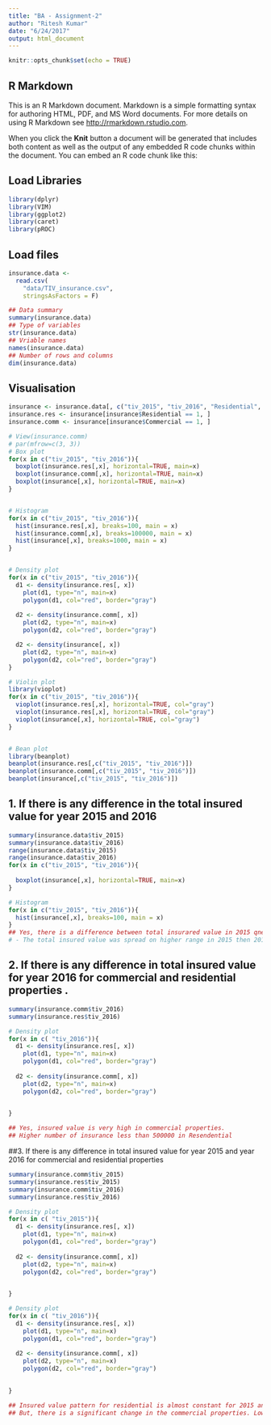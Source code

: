 ```yaml
---
title: "BA - Assignment-2"
author: "Ritesh Kumar"
date: "6/24/2017"
output: html_document
---
```


```r
knitr::opts_chunk$set(echo = TRUE)
```

## R Markdown

This is an R Markdown document. Markdown is a simple formatting syntax for authoring HTML, PDF, and MS Word documents. For more details on using R Markdown see <http://rmarkdown.rstudio.com>.

When you click the **Knit** button a document will be generated that includes both content as well as the output of any embedded R code chunks within the document. You can embed an R code chunk like this:

## Load Libraries
```r
library(dplyr)
library(VIM)
library(ggplot2)
library(caret)
library(pROC)
```

## Load files
```r
insurance.data <- 
  read.csv(
    "data/TIV_insurance.csv",
    stringsAsFactors = F)

## Data summary
summary(insurance.data)
## Type of variables
str(insurance.data)
## Vriable names 
names(insurance.data)
## Number of rows and columns
dim(insurance.data)
```

## Visualisation
```r
insurance <- insurance.data[, c("tiv_2015", "tiv_2016", "Residential", "Commercial")]
insurance.res <- insurance[insurance$Residential == 1, ]
insurance.comm <- insurance[insurance$Commercial == 1, ]

# View(insurance.comm)
# par(mfrow=c(3, 3))
# Box plot
for(x in c("tiv_2015", "tiv_2016")){
  boxplot(insurance.res[,x], horizontal=TRUE, main=x)
  boxplot(insurance.comm[,x], horizontal=TRUE, main=x)
  boxplot(insurance[,x], horizontal=TRUE, main=x)
}


# Histogram
for(x in c("tiv_2015", "tiv_2016")){
  hist(insurance.res[,x], breaks=100, main = x)
  hist(insurance.comm[,x], breaks=100000, main = x)
  hist(insurance[,x], breaks=1000, main = x)
}


# Density plot
for(x in c("tiv_2015", "tiv_2016")){
  d1 <- density(insurance.res[, x])
    plot(d1, type="n", main=x)
    polygon(d1, col="red", border="gray")
  
  d2 <- density(insurance.comm[, x])
    plot(d2, type="n", main=x)
    polygon(d2, col="red", border="gray")

  d2 <- density(insurance[, x])
    plot(d2, type="n", main=x)
    polygon(d2, col="red", border="gray")
}

# Violin plot
library(vioplot)
for(x in c("tiv_2015", "tiv_2016")){
  vioplot(insurance.res[,x], horizontal=TRUE, col="gray")
  vioplot(insurance.res[,x], horizontal=TRUE, col="gray")
  vioplot(insurance[,x], horizontal=TRUE, col="gray")
}


# Bean plot
library(beanplot)
beanplot(insurance.res[,c("tiv_2015", "tiv_2016")])
beanplot(insurance.comm[,c("tiv_2015", "tiv_2016")])
beanplot(insurance[,c("tiv_2015", "tiv_2016")])

```
## 1.	If there is  any difference in the total insured value for year 2015 and 2016
```r
summary(insurance.data$tiv_2015)
summary(insurance.data$tiv_2016)
range(insurance.data$tiv_2015)
range(insurance.data$tiv_2016)
for(x in c("tiv_2015", "tiv_2016")){
  
  boxplot(insurance[,x], horizontal=TRUE, main=x)
}

# Histogram
for(x in c("tiv_2015", "tiv_2016")){
  hist(insurance[,x], breaks=100, main = x)
}
## Yes, there is a difference between total insurared value in 2015 qne 2016
# - The total insured value was spread on higher range in 2015 then 2016
```

## 2.	If there is any difference in total insured value for year 2016 for commercial and residential properties .
```r
summary(insurance.comm$tiv_2016)
summary(insurance.res$tiv_2016)

# Density plot
for(x in c( "tiv_2016")){
  d1 <- density(insurance.res[, x])
    plot(d1, type="n", main=x)
    polygon(d1, col="red", border="gray")
  
  d2 <- density(insurance.comm[, x])
    plot(d2, type="n", main=x)
    polygon(d2, col="red", border="gray")

 
}

## Yes, insured value is very high in commercial properties. 
## Higher number of insurance less than 500000 in Resendential 
```

##3.	If there is any difference in total insured value for year 2015 and year 2016 for commercial and residential properties
```r
summary(insurance.comm$tiv_2015)
summary(insurance.res$tiv_2015)
summary(insurance.comm$tiv_2016)
summary(insurance.res$tiv_2016)

# Density plot
for(x in c( "tiv_2015")){
  d1 <- density(insurance.res[, x])
    plot(d1, type="n", main=x)
    polygon(d1, col="red", border="gray")
  
  d2 <- density(insurance.comm[, x])
    plot(d2, type="n", main=x)
    polygon(d2, col="red", border="gray")

 
}

# Density plot
for(x in c( "tiv_2016")){
  d1 <- density(insurance.res[, x])
    plot(d1, type="n", main=x)
    polygon(d1, col="red", border="gray")
  
  d2 <- density(insurance.comm[, x])
    plot(d2, type="n", main=x)
    polygon(d2, col="red", border="gray")

 
}

## Insured value pattern for residential is almost constant for 2015 and 1016 years
## But, there is a significant change in the commercial properties. Lower insurance value was higher in 2015 which went down in 2016
```

